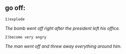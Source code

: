 == go off: ==
 1)explode
''The bomb went off right after the president left his office.''       
 2)become very angry
''The man went off and threw away everything around him.''